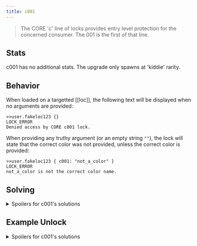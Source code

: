 ```yaml
---
title: c001
---
```


> The CORE 'c' line of locks provides entry level protection for the concerned consumer. The 001 is the first of that line.

## Stats

c001 has no additional stats. The upgrade only spawns at 'kiddie' rarity.

## Behavior

When loaded on a targetted [[loc]], the following text will be displayed when no arguments are provided:

```
>>user.fakeloc123 {}
LOCK_ERROR
Denied access by CORE c001 lock.
```

When providing any truthy argument (or an empty string `""`), the lock will state that the correct color was not provided, unless the correct color is provided:

```
>>user.fakeloc123 { c001: "not_a_color" }
LOCK_ERROR
not_a_color is not the correct color name.
```

## Solving

<details>
<summary>Spoilers for c001's solutions</summary>

### c001

c001 will choose a random color from a list of the following 8 colors, as a string, for its solution:

- green
- lime
- yellow
- orange
- red
- purple
- blue
- cyan

## color_digit

`color_digit` is the length of the selected color. For example, the color `"lime"` has the `color_digit` value `4`.

</details>

## Example Unlock

<details>
<summary>Spoilers for c001's solutions</summary>

```
>>user.loc { c001: "lime", color_digit: 4 }
WARNING: BINMAT security shell inactive. Intelligent defense system offline.
LOCK_UNLOCKED
System <user> breached.
Connection terminated.
```

</details>
